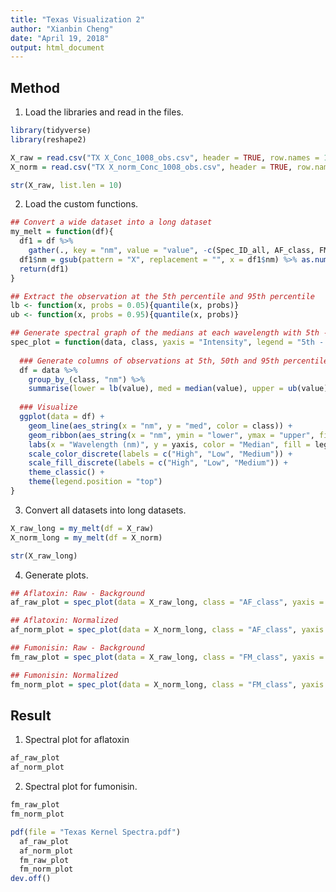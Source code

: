 ```yaml
---
title: "Texas Visualization 2"
author: "Xianbin Cheng"
date: "April 19, 2018"
output: html_document
---
```


## Method ##

1. Load the libraries and read in the files.

```r
library(tidyverse)
library(reshape2)
```

```r
X_raw = read.csv("TX X_Conc_1008_obs.csv", header = TRUE, row.names = 1)
X_norm = read.csv("TX X_norm_Conc_1008_obs.csv", header = TRUE, row.names = 1)
```

```r
str(X_raw, list.len = 10)
```

2. Load the custom functions.

```r
## Convert a wide dataset into a long dataset
my_melt = function(df){
  df1 = df %>%
    gather(., key = "nm", value = "value", -c(Spec_ID_all, AF_class, FM_class))
  df1$nm = gsub(pattern = "X", replacement = "", x = df1$nm) %>% as.numeric()
  return(df1)
}

## Extract the observation at the 5th percentile and 95th percentile
lb <- function(x, probs = 0.05){quantile(x, probs)}
ub <- function(x, probs = 0.95){quantile(x, probs)}

## Generate spectral graph of the medians at each wavelength with 5th - 95th percentile interval
spec_plot = function(data, class, yaxis = "Intensity", legend = "5th - 95th Percentile"){
  
  ### Generate columns of observations at 5th, 50th and 95th percentile
  df = data %>%
    group_by_(class, "nm") %>%
    summarise(lower = lb(value), med = median(value), upper = ub(value))
  
  ### Visualize
  ggplot(data = df) +
    geom_line(aes_string(x = "nm", y = "med", color = class)) +
    geom_ribbon(aes_string(x = "nm", ymin = "lower", ymax = "upper", fill = class), alpha = 0.3) +
    labs(x = "Wavelength (nm)", y = yaxis, color = "Median", fill = legend) +
    scale_color_discrete(labels = c("High", "Low", "Medium")) +
    scale_fill_discrete(labels = c("High", "Low", "Medium")) +
    theme_classic() +
    theme(legend.position = "top")
}
```

3. Convert all datasets into long datasets.

```r
X_raw_long = my_melt(df = X_raw)
X_norm_long = my_melt(df = X_norm)
```

```r
str(X_raw_long)
```

4. Generate plots.

```r
## Aflatoxin: Raw - Background
af_raw_plot = spec_plot(data = X_raw_long, class = "AF_class", yaxis = "Intensity (Raw - Background)")

## Aflatoxin: Normalized
af_norm_plot = spec_plot(data = X_norm_long, class = "AF_class", yaxis = "Intensity (Normalized)")

## Fumonisin: Raw - Background
fm_raw_plot = spec_plot(data = X_raw_long, class = "FM_class", yaxis = "Intensity (Raw - Background)")

## Fumonisin: Normalized
fm_norm_plot = spec_plot(data = X_norm_long, class = "FM_class", yaxis = "Intensity (Normalized)")
```


## Result ##

1. Spectral plot for aflatoxin

```r
af_raw_plot
af_norm_plot
```

2. Spectral plot for fumonisin.

```r
fm_raw_plot
fm_norm_plot
```

```r
pdf(file = "Texas Kernel Spectra.pdf")
  af_raw_plot
  af_norm_plot
  fm_raw_plot
  fm_norm_plot
dev.off()
```


